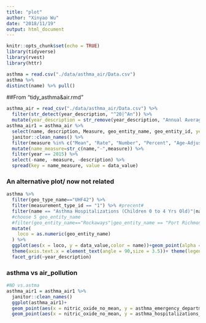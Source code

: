 ```yaml
---
title: "plot"
author: "Xinyao Wu"
date: "2018/11/19"
output: html_document
---
```


```r
knitr::opts_chunk$set(echo = TRUE)
library(tidyverse)
library(rvest)
library(httr)

```

```r
asthma = read.csv("./data/asthma_air/Data.csv")
asthma %>% 
distinct(name) %>% pull()
```
##From "tidy_asthma&air.rmd"
```r
asthma_air = read_csv("./data/asthma_air/Data.csv") %>%
  filter(str_detect(year_description, "^20|^An")) %>%
  mutate(year_description = str_remove(year_description, "Annual Average "))
asthma_air1 = asthma_air %>%
  select(name, description, Measure, geo_entity_name, geo_entity_id, year = year_description, data_value) %>%
  janitor::clean_names() %>% 
  filter(measure %in% c("Mean", "Rate", "Number", "Percent", "Age-Adjusted Percent", "Age-Adjusted Rate ")) %>%
  mutate(name_measure=str_c(name,"-",measure)) %>%
  filter(year == 2015) %>%
  select(-name, -measure, -description) %>%
  spread(key = name_measure, value = data_value) 

```

### An alternative plot/ now not related 
```r
asthma %>% 
  filter(geo_type_name=="UHF42") %>% 
  filter(measurement_type_id == "1") %>% #precent#
  filter(name == "Asthma Hospitalizations (Children 0 to 4 Yrs Old)"|name =="Asthma Hospitalizations (Children 5 to 14 Yrs Old)") %>%
  #choose 5 geo_entity_name
  #filter(geo_entity_name=="Rockaways"|geo_entity_name == "Port Richmond") %>% 
  mutate(
    loco = as.numeric(geo_entity_name)
  ) %>% 
  ggplot(aes(x = loco, y = data_value,color = name))+geom_point(alpha = 0.3)+geom_smooth(se = FALSE)+
  theme(axis.text.x = element_text(angle = 90,size = 3.5))+ theme(legend.position = "bottom")+
  facet_grid(~year_description)
```



### asthma vs air_pollution
```r
#NO vs.astma
asthma_air1 = asthma_air1 %>% 
  janitor::clean_names()
  ggplot(asthma_air1)+
  geom_point(aes(x = nitric_oxide_no_mean, y = asthma_emergency_department_visits_children_0_to_4_yrs_old_rate,color = "red"))+
  geom_point(aes(x = nitric_oxide_no_mean, y = asthma_hospitalizations_children_5_to_14_yrs_old_rate,color = "blue"))
  




```
































